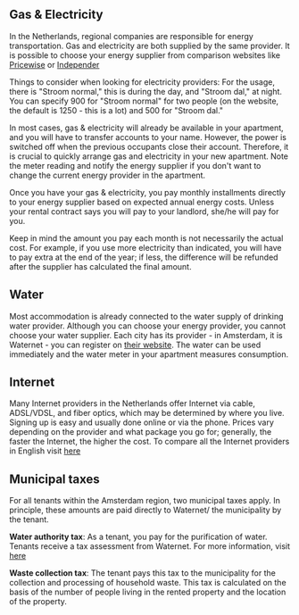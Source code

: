 
## Gas & Electricity 
In the Netherlands, regional companies are responsible for energy transportation. Gas and electricity are both supplied by the same provider. It is possible to choose your energy supplier from comparison websites like [Pricewise](https://www.pricewise.nl/energie-vergelijken/) or [Independer](https://www.independer.nl/energie/info/besparen/energieverbruik-berekenen)  

Things to consider when looking for electricity providers: For the usage, there is "Stroom normal," this is during the day, and "Stroom dal," at night. You can specify 900 for "Stroom normal" for two people (on the website, the default is 1250 - this is a lot) and 500 for "Stroom dal." 

In most cases, gas & electricity will already be available in your apartment, and you will have to transfer accounts to your name. However, the power is switched off when the previous occupants close their account. Therefore, it is crucial to quickly arrange gas and electricity in your new apartment. Note the meter reading and notify the energy supplier if you don't want to change the current energy provider in the apartment. 

Once you have your gas & electricity, you pay monthly installments directly to your energy supplier based on expected annual energy costs. Unless your rental contract says you will pay to your landlord, she/he will pay for you. 

<Callout>
  Keep in mind the amount you pay each month is not necessarily the actual cost. For example, if you use more electricity than indicated, you will have to pay extra at the end of the year; if less, the difference will be refunded after the supplier has calculated the final amount. 
</Callout> 

## Water
Most accommodation is already connected to the water supply of drinking water provider. Although you can choose your energy provider, you cannot choose your water supplier. Each city has its provider - in Amsterdam, it is Waternet - you can register on [their website](https://www.waternet.nl/en/service-and-contact/moving-home/register/#/). The water can be used immediately and the water meter in your apartment measures consumption. 

## Internet
Many Internet providers in the Netherlands offer Internet via cable, ADSL/VDSL, and fiber optics, which may be determined by where you live. Signing up is easy and usually done online or via the phone. Prices vary depending on the provider and what package you go for; generally, the faster the Internet, the higher the cost. To compare all the Internet providers in English visit [here](https://www.prijsvergelijken.nl/compare-broadband/?utm_source=iamanexpatt)

## Municipal taxes
For all tenants within the Amsterdam region, two municipal taxes apply. In principle, these amounts are paid directly to Waternet/ the municipality by the tenant.

**Water authority tax**: As a tenant, you pay for the purification of water. Tenants receive a tax assessment from Waternet. For more information, visit [here](https://www.waternet.nl/en/service-and-contact/water-authority-tax/)

**Waste collection tax**: The tenant pays this tax to the municipality for the collection and processing of household waste. This tax is calculated on the basis of the number of people living in the rented property and the location of the property. 
